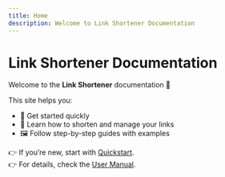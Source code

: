 ```yaml
---
title: Home
description: Welcome to Link Shortener Documentation
---
```


# Link Shortener Documentation

Welcome to the **Link Shortener** documentation 👋

This site helps you:
- 🚀 Get started quickly  
- 📖 Learn how to shorten and manage your links  
- 🖼️ Follow step-by-step guides with examples  

👉 If you’re new, start with [Quickstart](quickstart).  
👉 For details, check the [User Manual](user-manual/user-manual).  
